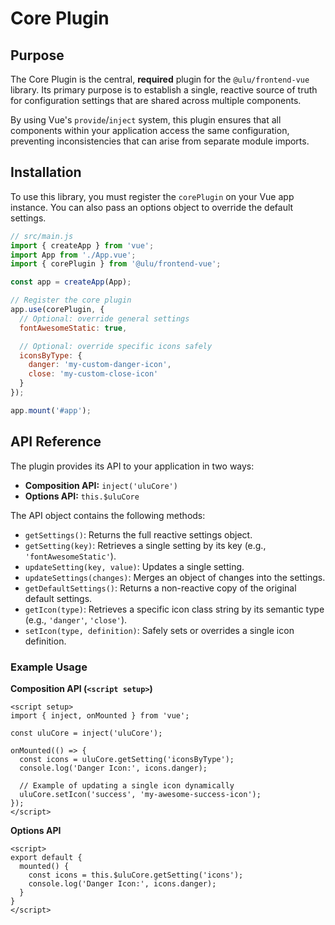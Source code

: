 # Core Plugin

## Purpose

The Core Plugin is the central, **required** plugin for the `@ulu/frontend-vue` library. Its primary purpose is to establish a single, reactive source of truth for configuration settings that are shared across multiple components. 

By using Vue's `provide`/`inject` system, this plugin ensures that all components within your application access the same configuration, preventing inconsistencies that can arise from separate module imports.

## Installation

To use this library, you must register the `corePlugin` on your Vue app instance. You can also pass an options object to override the default settings.

```javascript
// src/main.js
import { createApp } from 'vue';
import App from './App.vue';
import { corePlugin } from '@ulu/frontend-vue';

const app = createApp(App);

// Register the core plugin
app.use(corePlugin, {
  // Optional: override general settings
  fontAwesomeStatic: true,

  // Optional: override specific icons safely
  iconsByType: {
    danger: 'my-custom-danger-icon',
    close: 'my-custom-close-icon'
  }
});

app.mount('#app');
```

## API Reference

The plugin provides its API to your application in two ways:

-   **Composition API:** `inject('uluCore')`
-   **Options API:** `this.$uluCore`

The API object contains the following methods:

- `getSettings()`: Returns the full reactive settings object.
- `getSetting(key)`: Retrieves a single setting by its key (e.g., `'fontAwesomeStatic'`).
- `updateSetting(key, value)`: Updates a single setting.
- `updateSettings(changes)`: Merges an object of changes into the settings.
- `getDefaultSettings()`: Returns a non-reactive copy of the original default settings.
- `getIcon(type)`: Retrieves a specific icon class string by its semantic type (e.g., `'danger'`, `'close'`).
- `setIcon(type, definition)`: Safely sets or overrides a single icon definition.

### Example Usage

**Composition API (`<script setup>`)**
```vue
<script setup>
import { inject, onMounted } from 'vue';

const uluCore = inject('uluCore');

onMounted(() => {
  const icons = uluCore.getSetting('iconsByType');
  console.log('Danger Icon:', icons.danger);

  // Example of updating a single icon dynamically
  uluCore.setIcon('success', 'my-awesome-success-icon');
});
</script>
```

**Options API**
```vue
<script>
export default {
  mounted() {
    const icons = this.$uluCore.getSetting('icons');
    console.log('Danger Icon:', icons.danger);
  }
}
</script>
```

